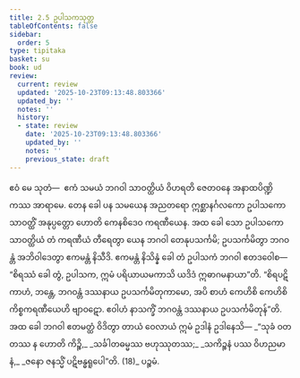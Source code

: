 ```yaml
---
title: 2.5 ဥပါသကသုတ္တ
tableOfContents: false
sidebar:
  order: 5
type: tipitaka
basket: su
book: ud
review:
  current: review
  updated: '2025-10-23T09:13:48.803366'
  updated_by: ''
  notes: ''
  history:
  - state: review
    date: '2025-10-23T09:13:48.803366'
    updated_by: ''
    notes: ''
    previous_state: draft
---
```



<ReviewStatus review={frontmatter.review} showDetails={true} />

<HypothesisAnnotation frontmatter={frontmatter} />

<DynamicBreadcrumb />

<Division number="15" book="ud" e="ch" v="18" p="90">

<Paragraph number="95" book="ud">
ဧဝံ မေ သုတံ—  ဧကံ သမယံ ဘဂဝါ သာဝတ္ထိယံ ဝိဟရတိ ဇေတဝနေ အနာထပိဏ္ဍိကဿ အာရာမေ. တေန ခေါ ပန သမယေန အညတရော ဣစ္ဆာနင်္ဂလကော ဥပါသကော သာဝတ္ထိံ အနုပ္ပတ္တော ဟောတိ ကေနစိဒေဝ ကရဏီယေန. အထ ခေါ သော ဥပါသကော သာဝတ္ထိယံ တံ ကရဏီယံ တီရေတွာ ယေန ဘဂဝါ တေနုပသင်္ကမိ; ဥပသင်္ကမိတွာ ဘဂဝန္တံ အဘိဝါဒေတွာ ဧကမန္တံ နိသီဒိ. ဧကမန္တံ နိသိန္နံ ခေါ တံ ဥပါသကံ ဘဂဝါ ဧတဒဝေါစ—  “စိရဿံ ခေါ တွံ, ဥပါသက, ဣမံ ပရိယာယမကာသိ ယဒိဒံ ဣဓာဂမနာယာ”တိ.
</Paragraph>

<Paragraph number="96" book="ud">
“စိရပဋိကာဟံ, ဘန္တေ, ဘဂဝန္တံ ဒဿနာယ ဥပသင်္ကမိတုကာမော, အပိ စာဟံ ကေဟိစိ ကေဟိစိ ကိစ္စကရဏီယေဟိ ဗျာဝဋော. ဧဝါဟံ နာသက္ခိံ ဘဂဝန္တံ ဒဿနာယ ဥပသင်္ကမိတုန်”တိ.
</Paragraph>

<Paragraph number="97" book="ud">
အထ ခေါ ဘဂဝါ ဧတမတ္ထံ ဝိဒိတွာ တာယံ ဝေလာယံ ဣမံ ဥဒါနံ ဥဒါနေသိ—
</Paragraph>

<Paragraph number="98" type="verses" book="ud">
_“သုခံ ဝတ တဿ န ဟောတိ ကိဉ္စိ,_  
_သင်္ခါတဓမ္မဿ ဗဟုဿုတဿ;_  
_သကိဉ္စနံ ပဿ ဝိဟညမာနံ,_  
_ဇနော ဇနသ္မိံ ပဋိဗန္ဓရူပေါ”တိ. (18)_  


</Paragraph>
</Division>

<Paragraph number="99" type="center" book="ud">
ပဉ္စမံ.
</Paragraph>